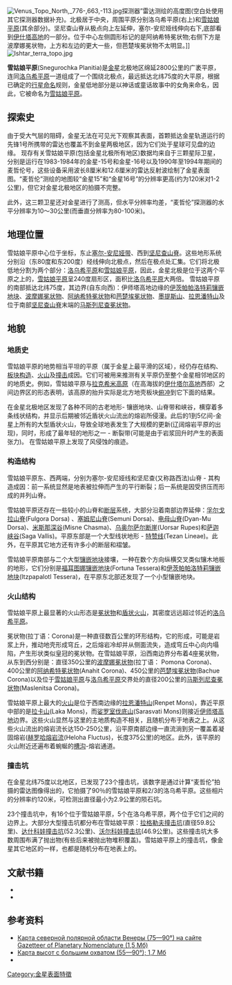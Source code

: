 {{no footnotes|time=2014-02-07T12:17:53+00:00}}
{{roughtranslation|time=2014-02-07T11:48:00+00:00}}
[[File:Venus_Topo_North,_776-,663,-113.jpg|thumb]]探测器”雷达测绘的高度图(空白处使用其它探测器数据补充)。北极居于中央，周围平原分别洛乌希平原(右上)和[[雪姑娘平原|雪姑娘平原]](其余部分)。坚尼查山脊从极点向上左延伸，塞尔-安尼娅线伸向右下,底部看到[[伊什塔高地|伊什塔高地]]的一部分。位于中心左侧圆形标记的是阿纳希特冕状物;右侧下方是波摩娜冕状物，上方和左边的更大一些，但芭楚埃冕状物不太明显。]]
[[File:Ishtar_terra_topo.jpg|thumb]]

'''雪姑娘平原'''(Snegurochka Planitia)是[[金星|金星]]北极地区绵延2800公里的广袤平原，连同[[洛乌希平原|洛乌希平原]]一道组成了一个围绕北极点，最远抵达北纬75度的大平原，根据已确定的[[行星命名|行星命名]]规则，金星低地部分是以神话或童话故事中的女角来命名，因此，它被命名为[[雪姑娘平原|雪姑娘平原]]。 

==探索史==
由于受大气层的阻碍，金星无法在可见光下观察其表面，首颗抵达金星轨道运行的先锋1号所携带的雷达也覆盖不到金星两极地区，因为它们处于星球可见盘的边缘。
现存有关雪姑娘平原(包括金星北极所有地区)数据均来自于三颗星际卫星，分别是运行在1983-1984年的金星-15号和金星-16号以及1990年至1994年期间的麦哲伦号，这些设备采用波长8厘米和12.6厘米的雷达反射波绘制了金星表面图。“麦哲伦”测绘的地图较“金星15”和“金星16号”的分辨率更高(约为120米对1-2公里)，但它对金星北极地区的拍摄不完整。

此外，这三颗卫星还对金星进行了测高，但水平分辨率均差，“麦哲伦”探测器的水平分辨率为10〜30公里(而垂直分辨率为80-100米)。

== 地理位置 ==
雪姑娘平原中心位于坐标{{Coord|86.6|N|328|E|globe:venus|nogoogle=1|noosm=1}}，东止[[塞尔-安尼娅带|塞尔-安尼娅带]]、西到[[坚尼查山脊|坚尼查山脊]]。这些地形系统分别沿（东80度和东200度）经线伸向北极点，然后在极点处汇集。它们将北极低地分割为两个部分：[[洛乌希平原|洛乌希平原]]和[[雪姑娘平原|雪姑娘平原]]，因此，金星北极是位于这两个平原之上的，[[雪姑娘平原|雪姑娘平原]]呈240度扇形区，面积比[[洛乌希平原|洛乌希平原]]大两倍。
雪姑娘平原的南部抵达北纬75度，其边界(自东向西)：伊师塔高地边缘的[[伊茨帕帕洛特莉镶嵌地块|伊茨帕帕洛特莉镶嵌地块]]、[[波摩娜冕状物|波摩娜冕状物]]、[[阿纳希特冕状物|阿纳希特冕状物]]和[[芭楚埃冕状物|芭楚埃冕状物]]、[[墨提斯山|墨提斯山]]、[[拉恩潘特山|拉恩潘特山]]及位于南部[[坚尼查山脊|坚尼查山脊]]末端的[[马斯列尼查冕状物|马斯列尼查冕状物]]。

== 地貌 ==

=== 地质史===
雪姑娘平原的地势相当平坦的平原（属于金星上最平滑的区域），经仍存在结构、[[板块构造|板块构造]]、[[火山|火山]]及[[撞击|撞击]]成因。它们可被用来推测有关平原仍至整个金星相邻地区的的地质史。例如，雪姑娘平原与[[拉克希米高原|拉克希米高原]]（在高海拔的[[伊什塔尔高地|伊什塔尔高地]]西部）之间边界区的形态表明，该高原的抬升实际是北方地壳板块[[俯冲|俯冲]]到它下面的结果。 

在金星北极地区发现了各种不同的古老地形- 镶嵌地块、山脊带和峡谷，横穿着多条线状结构，并显示后期被邻近盾状火山流出的熔岩所侵漫。此后的1到5亿间-金星上所有的大型盾状火山，导致全球地表发生了大规模的更新(辽阔熔岩平原的出现)，同时，形成了最年轻的地形之一 - 断裂带(可能是由于岩浆回升时产生的表面张力)。 在雪姑娘平原上发现了风侵蚀的痕迹。

===构造结构===
雪姑娘平原东、西两端，分别为塞尔-安尼娅线和坚尼查(又称路西法)山脊 - 其构造成因：前一系统显然是地表被拉伸而产生的平行断裂；后一系统是因受挤压而形成的并列山脊。

雪姑娘平原还存在一些较小的山脊和[[断层|断层]]系统，大部分沿着南部边界延伸：[[孚尔戈拉山脊|孚尔戈拉山脊]](Fulgora Dorsa) 、[[塞姆尼山脊|塞姆尼山脊]](Semuni Dorsa)、[[电母山脊|电母山脊]](Dyan-Mu Dorsa)、[[米斯那深谷|米斯那深谷]](Misne Chasma)、[[乌奥尔萨尔断崖|乌奥尔萨尔断崖]](Uorsar Rupes)和[[萨迦峡谷|萨迦峡谷]](Saga Vallis)。平原东部是一个大型线状地形 - [[特赞线|特赞线]](Tezan Lineae)。此外，在平原其它地方还有许多小的断层和褶皱。

雪姑娘平原南部与二个大型[[镶嵌地块|镶嵌地块]]接壤，一种在数个方向纵横交叉类似镶木地板的地形，它们分别是[[福耳图娜镶嵌地块|福耳图娜镶嵌地块]](Fortuna Tessera)和[[伊茨帕帕洛特莉镶嵌地块|伊茨帕帕洛特莉镶嵌地块]](Itzpapalotl Tessera)，在平原东北部还发现了一个小型镶嵌地块。

===火山结构===
雪姑娘平原上最显著的火山形态是[[冕状物|冕状物]]和[[盾状火山|盾状火山]]，其密度远远超过邻近的[[洛乌希平原|洛乌希平原]]。

冕状物(拉丁语：Corona)是一种直径数百公里的环形结构，它的形成，可能是岩浆上升，推动地壳形成穹丘，之后熔岩冷却并从侧面流失，造成穹丘中心向内塌陷，产生形状类似皇冠的冕状物。在雪姑娘平原，沿西南边界分布着4座冕状物，从东到西分别是：直径350公里的[[波摩娜冕状物|波摩娜冕状物]](拉丁语： Pomona Corona)、400公里的[[阿纳希特冕状物|阿纳希特冕状物]](Anahit Corona)、450公里的[[芭楚埃冕状物|芭楚埃冕状物]](Bachue Corona)以及位于[[雪姑娘平原|雪姑娘平原]]与[[洛乌希平原|洛乌希平原]]交界处的直径200公里的[[马斯列尼查冕状物|马斯列尼查冕状物]](Maslenitsa Corona)。

雪姑娘平原上最大的[[火山|火山]]是位于西南边缘的[[拉恩潘特山|拉恩潘特山]](Renpet Mons)，靠近平原中部的是[[拉卡山|拉卡山]](Laka Mons)，而[[娑罗室伐底山|娑罗室伐底山]](Sarasvati Mons)则接近[[伊师塔地|伊师塔高地]]边界。这些火山显然与这里的主地质构造不相关，且随机分布于地表之上。从这些火山流出的熔岩流长达150-250公里，沿平原南部边缘一直流淌到另一覆盖着凝固熔岩([[赫罗哈熔岩流|赫罗哈熔岩流]](Heloha Fluctus)，长度375公里)的地区。此外，该平原的火山附近还遍布着蜿蜒的[[槽沟|槽沟]]-熔岩通道。

===撞击坑===
在金星北纬75度以北地区，已发现了23个撞击坑，该数字是通过计算“麦哲伦”拍摄的雷达图像得出的，它拍摄了90％的雪姑娘平原和2/3的洛乌希平原。这些相片的分辨率约120米，可检测出直径最小为2.9公里的陨石坑。

23个撞击坑中，有16个位于雪姑娘平原，5个在洛乌希平原，两个位于它们之间的边界上。大部分大型撞击坑都分布在雪姑娘平原：[[拉格勒夫撞击坑|拉格勒夫撞击坑]](直径59.8公里)、[[达什科娃撞击坑|达什科娃撞击坑]](52.3公里)、[[沃尔科娃撞击坑|沃尔科娃撞击坑]](46.9公里)。这些撞击坑大多数周围布满了抛出物(有些后来被抛出物堆积覆盖)。雪姑娘平原上的撞击坑，像金星其它地区的一样，也都是随机分布在地表上的。

==文献书籍 ==
* {{cite web
 |url         = http://pubs.usgs.gov/sim/3178
 |title       = 雪姑娘平原四周地质图(V–1),金星: 美国地质调查局科学探究地图 3178, 比例尺 1:5,000,000
 |author      = Hurwitz D. M., Head J. W.
 |date        = 2012
 |publisher   = USGS
 |accessdate  = 2013-04-01
 |archiveurl  = https://www.webcitation.org/6FmW1KbTV?url=http://pubs.usgs.gov/sim/3178
 |archivedate = 2013-04-10
 |deadurl     = yes
}}
* {{cite web
 |url         = http://www.planetology.ru/burbanomen.php
 |title       = 金星，俄语拼写名
 |author      = Бурба Г. А.
 |date        = 2005-05
 |publisher   = Лаборатория сравнительной планетологии ГЕОХИ
 |accessdate  = 2013-04-01
 |archiveurl  = https://www.webcitation.org/6FmVzlDOd?url=http://www.planetology.ru/burbanomen.php
 |archivedate = 2013-04-10
 |deadurl     = yes
}}

==参考资料==
* [http://planetarynames.wr.usgs.gov/images/v1_comp.pdf Карта северной полярной области Венеры (75—90°) на сайте Gazetteer of Planetary Nomenclature (1,5 Мб)]
* [http://planetarynames.wr.usgs.gov/images/Ishtar.pdf Карта высот с большим охватом (55—90°); 1,7 Мб]
* {{cite web
 |url         = http://planetarynames.wr.usgs.gov/Feature/5608
 |title       = 雪姑娘平原
 |date        = 2008-12-30
 |publisher   = 国际天文学联合会(IAU)行星系统命名工作组(WGPSN)
 |work        = 行星地名命名
 |accessdate  = 2013-04-01
 |archiveurl  = https://www.webcitation.org/6FmW0FVo8?url=http://planetarynames.wr.usgs.gov/Feature/5608
 |archivedate = 2013-04-10
 |deadurl     = yes
}}

{{金星}}

[[Category:金星表面特徵|Category:金星表面特徵]]